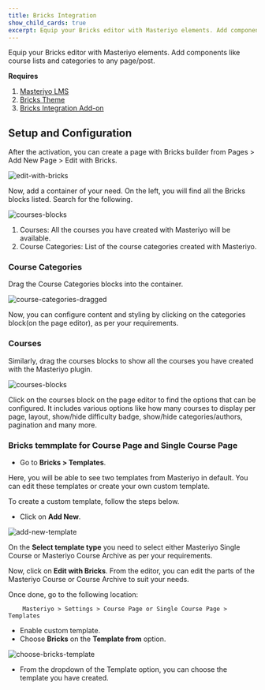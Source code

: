 ```yaml
---
title: Bricks Integration
show_child_cards: true
excerpt: Equip your Bricks editor with Masteriyo elements. Add components like course lists and categories to any page/post.
---
```


Equip your Bricks editor with Masteriyo elements. Add components like course lists and categories to any page/post.

**Requires**

1. [Masteriyo LMS](https://masteriyo.com/pricing/)
2. [Bricks Theme](https://bricksbuilder.io/pricing/)
3. [Bricks Integration Add-on](https://docs.masteriyo.com/getting-started/activate-masteriyo-addons)

## Setup and Configuration

After the activation, you can create a page with Bricks builder from Pages > Add New Page > Edit with Bricks.

![edit-with-bricks](https://github.com/Masteriyo/masteriyo-docs/assets/75772539/bad62ddb-5917-4f2b-9745-46f25746dc52)

Now, add a container of your need. On the left, you will find all the Bricks blocks listed. Search for the following.

![courses-blocks](https://github.com/Masteriyo/masteriyo-docs/assets/75772539/7d79cd13-ef4f-4a10-bea2-70aaf2804b7a)

1. Courses: All the courses you have created with Masteriyo will be available.
2. Course Categories: List of the course categories created with Masteriyo.

### Course Categories

Drag the Course Categories blocks into the container.

![course-categories-dragged](https://github.com/Masteriyo/masteriyo-docs/assets/75772539/e16435d3-bc43-43ba-b2b4-e3499970594e)

Now, you can configure content and styling by clicking on the categories block(on the page editor), as per your requirements.

### Courses

Similarly, drag the courses blocks to show all the courses you have created with the Masteriyo plugin.

![courses-blocks](https://github.com/Masteriyo/masteriyo-docs/assets/75772539/3714e947-c615-4354-845b-58b2ae29e19a)

Click on the courses block on the page editor to find the options that can be configured. It includes various options like how many courses to display per page, layout, show/hide difficulty badge, show/hide categories/authors, pagination and many more.

### Bricks temmplate for Course Page and Single Course Page

- Go to **Bricks > Templates**.

Here, you will be able to see two templates from Masteriyo in default. You can edit these templates or create your own custom template.

To create a custom template, follow the steps below.

- Click on **Add New**.

![add-new-template](https://github.com/Masteriyo/masteriyo-docs/assets/75772539/06c2688f-b534-429c-a6f0-b66c181d6d6d)

On the **Select template type** you need to select either Masteriyo Single Course or Masteriyo Course Archive as per your requirements.

Now, click on **Edit with Bricks**. From the editor, you can edit the parts of the Masteriyo Course or Course Archive to suit your needs.

Once done, go to the following location:

        Masteriyo > Settings > Course Page or Single Course Page > Templates

- Enable custom template.
- Choose **Bricks** on the **Template from** option.

![choose-bricks-template](https://github.com/Masteriyo/masteriyo-docs/assets/75772539/08d912e5-ad71-41dc-bdb0-46665d79f9e6)

- From the dropdown of the Template option, you can choose the template you have created.
